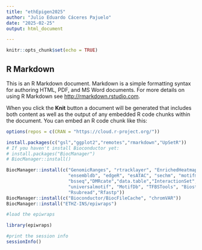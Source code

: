 ---
title: "ethEpigen2025"
author: "Julio Eduardo Cáceres Pajuelo"
date: "2025-02-25"
output: html_document

---

```{r setup, include=FALSE}
knitr::opts_chunk$set(echo = TRUE)
```

## R Markdown

This is an R Markdown document. Markdown is a simple formatting syntax for authoring HTML, PDF, and MS Word documents. For more details on using R Markdown see <http://rmarkdown.rstudio.com>.

When you click the **Knit** button a document will be generated that includes both content as well as the output of any embedded R code chunks within the document. You can embed an R code chunk like this:
```{r}
options(repos = c(CRAN = "https://cloud.r-project.org/"))

```


```{r}
install.packages(c("gsl","ggplot2","remotes","rmarkdown","UpSetR"))
# If you haven't install Bioconductor yet:
# install.packages("BiocManager")
# BiocManager::install()

BiocManager::install(c("GenomicRanges", "rtracklayer", "EnrichedHeatmap", "AnnotationHub", 
                       "ensembldb", "edgeR", "esATAC", "sechm", "motifmatchr","rGREAT",
                       "bsseq","DMRcate","data.table","InteractionSet","limma",
                       "universalmotif", "MotifDb", "TFBSTools", "Biostrings", "PWMEnrich",
                       "Rsubread","Rfastp"))
BiocManager::install(c("Bioconductor/BiocFileCache", "chromVAR"))
BiocManager::install("ETHZ-INS/epiwraps")
```

```{r}
#load the epiwraps

library(epiwraps) 

```
```{r}
#print the session info 
sessionInfo()

```

